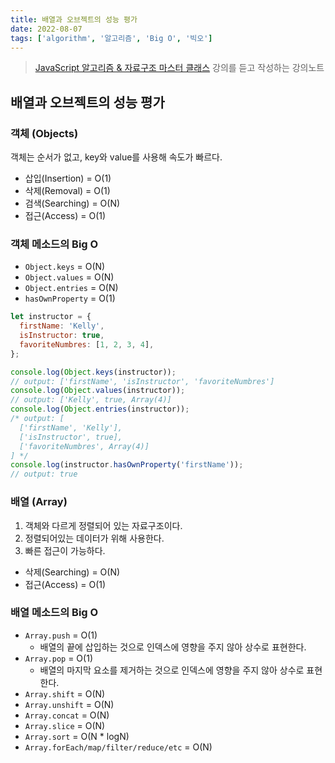 ```yaml
---
title: 배열과 오브젝트의 성능 평가
date: 2022-08-07
tags: ['algorithm', '알고리즘', 'Big O', '빅오']
---
```


> [JavaScript 알고리즘 & 자료구조 마스터 클래스](!https://www.udemy.com/course/best-javascript-data-structures/) 강의를 듣고 작성하는 강의노트

## 배열과 오브젝트의 성능 평가

### 객체 (Objects)

객체는 순서가 없고, key와 value를 사용해 속도가 빠르다.

- 삽입(Insertion) = O(1)
- 삭제(Removal) = O(1)
- 검색(Searching) = O(N)
- 접근(Access) = O(1)

### 객체 메소드의 Big O

- `Object.keys` = O(N)
- `Object.values` = O(N)
- `Object.entries` = O(N)
- `hasOwnProperty` = O(1)

```js
let instructor = {
  firstName: 'Kelly',
  isInstructor: true,
  favoriteNumbres: [1, 2, 3, 4],
};

console.log(Object.keys(instructor));
// output: ['firstName', 'isInstructor', 'favoriteNumbres']
console.log(Object.values(instructor));
// output: ['Kelly', true, Array(4)]
console.log(Object.entries(instructor));
/* output: [
  ['firstName', 'Kelly'],
  ['isInstructor', true],
  ['favoriteNumbres', Array(4)]
] */
console.log(instructor.hasOwnProperty('firstName'));
// output: true
```

### 배열 (Array)

1. 객체와 다르게 정렬되어 있는 자료구조이다.
2. 정렬되어있는 데이터가 위해 사용한다.
3. 빠른 접근이 가능하다.

- 삭제(Searching) = O(N)
- 접근(Access) = O(1)

### 배열 메소드의 Big O

- `Array.push` = O(1)
  - 배열의 끝에 삽입하는 것으로 인덱스에 영향을 주지 않아 상수로 표현한다.
- `Array.pop` = O(1)
  - 배열의 마지막 요소를 제거하는 것으로 인덱스에 영향을 주지 않아 상수로 표현한다.
- `Array.shift` = O(N)
- `Array.unshift` = O(N)
- `Array.concat` = O(N)
- `Array.slice` = O(N)
- `Array.sort` = O(N \* logN)
- `Array.forEach/map/filter/reduce/etc` = O(N)
